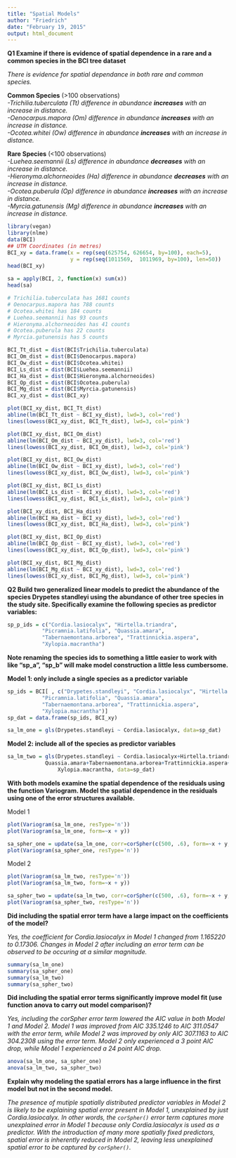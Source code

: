 ```yaml
---
title: "Spatial Models"
author: "Friedrich"
date: "February 19, 2015"
output: html_document
---
```


**Q1 Examine if there is evidence of spatial dependence in a rare and a common species in the BCI tree dataset**  

*There is evidence for spatial dependance in both rare and common species.*

**Common Species** (>100 observations)  
*-Trichilia.tuberculata (Tt) difference in abundance **increases** with an increase in distance.  
-Oenocarpus.mapora (Om) difference in abundance **increases** with an increase in distance.   
-Ocotea.whitei (Ow) difference in abundance **increases** with an increase in distance.*    

**Rare Species** (<100 observations)  
*-Luehea.seemannii (Ls) difference in abundance **decreases** with an increase in distance.  
-Hieronyma.alchorneoides (Ha) difference in abundance **decreases** with an increase in distance.    
-Ocotea.puberula (Op) difference in abundance **increases** with an increase in distance.    
-Myrcia.gatunensis (Mg) difference in abundance **increases** with an increase in distance.*    


```r
library(vegan)
library(nlme)
data(BCI)
## UTM Coordinates (in metres)
BCI_xy = data.frame(x = rep(seq(625754, 626654, by=100), each=5), 
                    y = rep(seq(1011569,  1011969, by=100), len=50))
head(BCI_xy)                
            
sa = apply(BCI, 2, function(x) sum(x))
head(sa)

# Trichilia.tuberculata has 1681 counts
# Oenocarpus.mapora has 788 counts
# Ocotea.whitei has 184 counts
# Luehea.seemannii has 93 counts
# Hieronyma.alchorneoides has 41 counts
# Ocotea.puberula has 22 counts
# Myrcia.gatunensis has 5 counts

BCI_Tt_dist = dist(BCI$Trichilia.tuberculata)
BCI_Om_dist = dist(BCI$Oenocarpus.mapora)
BCI_Ow_dist = dist(BCI$Ocotea.whitei)
BCI_Ls_dist = dist(BCI$Luehea.seemannii)
BCI_Ha_dist = dist(BCI$Hieronyma.alchorneoides) 
BCI_Op_dist = dist(BCI$Ocotea.puberula)
BCI_Mg_dist = dist(BCI$Myrcia.gatunensis)
BCI_xy_dist = dist(BCI_xy)

plot(BCI_xy_dist, BCI_Tt_dist)
abline(lm(BCI_Tt_dist ~ BCI_xy_dist), lwd=3, col='red')
lines(lowess(BCI_xy_dist, BCI_Tt_dist), lwd=3, col='pink')

plot(BCI_xy_dist, BCI_Om_dist)
abline(lm(BCI_Om_dist ~ BCI_xy_dist), lwd=3, col='red')
lines(lowess(BCI_xy_dist, BCI_Om_dist), lwd=3, col='pink')

plot(BCI_xy_dist, BCI_Ow_dist)
abline(lm(BCI_Ow_dist ~ BCI_xy_dist), lwd=3, col='red')
lines(lowess(BCI_xy_dist, BCI_Ow_dist), lwd=3, col='pink')

plot(BCI_xy_dist, BCI_Ls_dist)
abline(lm(BCI_Ls_dist ~ BCI_xy_dist), lwd=3, col='red')
lines(lowess(BCI_xy_dist, BCI_Ls_dist), lwd=3, col='pink')

plot(BCI_xy_dist, BCI_Ha_dist)
abline(lm(BCI_Ha_dist ~ BCI_xy_dist), lwd=3, col='red')
lines(lowess(BCI_xy_dist, BCI_Ha_dist), lwd=3, col='pink')

plot(BCI_xy_dist, BCI_Op_dist)
abline(lm(BCI_Op_dist ~ BCI_xy_dist), lwd=3, col='red')
lines(lowess(BCI_xy_dist, BCI_Op_dist), lwd=3, col='pink')

plot(BCI_xy_dist, BCI_Mg_dist)
abline(lm(BCI_Mg_dist ~ BCI_xy_dist), lwd=3, col='red')
lines(lowess(BCI_xy_dist, BCI_Mg_dist), lwd=3, col='pink')
```


**Q2 Build two generalized linear models to predict the abundance of the species Drypetes standleyi using the abundance of other tree species in the study site. Specifically examine the following species as predictor variables:**   

```r
sp_p_ids = c("Cordia.lasiocalyx", "Hirtella.triandra",
           "Picramnia.latifolia", "Quassia.amara",
           "Tabernaemontana.arborea", "Trattinnickia.aspera", 
           "Xylopia.macrantha")  
```

**Note renaming the species ids to something a little easier to work with like "sp_a", "sp_b" will make model construction a little less cumbersome.**  
  
**Model 1: only include a single species as a predictor variable**  

```r
sp_ids = BCI[ , c("Drypetes.standleyi", "Cordia.lasiocalyx", "Hirtella.triandra",
           "Picramnia.latifolia", "Quassia.amara",
           "Tabernaemontana.arborea", "Trattinnickia.aspera", 
           "Xylopia.macrantha")]
sp_dat = data.frame(sp_ids, BCI_xy)

sa_lm_one = gls(Drypetes.standleyi ~ Cordia.lasiocalyx, data=sp_dat)
```
  
**Model 2: include all of the species as predictor variables**  

```r

sa_lm_two = gls(Drypetes.standleyi ~ Cordia.lasiocalyx+Hirtella.triandra+Picramnia.latifolia+
            Quassia.amara+Tabernaemontana.arborea+Trattinnickia.aspera+
                Xylopia.macrantha, data=sp_dat)
```

**With both models examine the spatial dependence of the residuals using the function Variogram. Model the spatial dependence in the residuals using one of the error structures available.** 

Model 1
```r

plot(Variogram(sa_lm_one, resType='n'))
plot(Variogram(sa_lm_one, form=~x + y))

sa_spher_one = update(sa_lm_one, corr=corSpher(c(500, .6), form=~x + y, nugget=T))
plot(Variogram(sa_spher_one, resType='n'))
```


Model 2
```r

plot(Variogram(sa_lm_two, resType='n'))
plot(Variogram(sa_lm_two, form=~x + y))

sa_spher_two = update(sa_lm_two, corr=corSpher(c(500, .6), form=~x + y, nugget=T))
plot(Variogram(sa_spher_two, resType='n'))
```

**Did including the spatial error term have a large impact on the coefficients of the model?**  

*Yes, the coefficient for Cordia.lasiocalyx in Model 1 changed from 1.165220 to 0.17306. Changes in Model 2 after including an error term can be observed to be occuring at a similar magnitude.*

```r
summary(sa_lm_one)
summary(sa_spher_one)
summary(sa_lm_two)
summary(sa_spher_two)
```
    
**Did including the spatial error terms significantly improve model fit (use function anova to carry out model comparison)?**  

*Yes, including the corSpher error term lowered the AIC value in both Model 1 and Model 2. Model 1 was improved from AIC 335.1246 to AIC 311.0547 with the error term, while Model 2 was improved by only AIC 307.1163 to AIC 304.2308 using the error term. Model 2 only experienced a 3 point AIC drop, while Model 1 experienced a 24 point AIC drop.*

```r
anova(sa_lm_one, sa_spher_one)
anova(sa_lm_two, sa_spher_two)
```
  
**Explain why modeling the spatial errors has a large influence in the first model but not in the second model.**  

*The presence of mutiple spatially distributed predictor variables in Model 2 is likely to be explaining spatial error present in Model 1, unexplained by just Cordia.lasiocalyx. In other words, the `corSpher()` error term captures more unexplained error in Model 1 because only Cordia.lasiocalyx is used as a predictor. With the introduction of many more spatially fixed predictors, spatial error is inherently reduced in Model 2, leaving less unexplained spatial error to be captured by `corSpher()`.*






